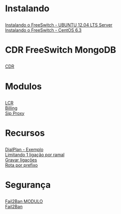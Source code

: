 <h1>Instalando</h1>

[[Instalando o FreeSwitch - UBUNTU 12.04 LTS Server]] <br>
[[Instalando o FreeSwitch - CentOS 6.3]] <br>

<h1>CDR FreeSwitch MongoDB</h1>

[[CDR]]

<h1> Modulos </h1>
[[LCR]]<br>
[[Billing]]<br>
[[Sip Proxy]]

<h1> Recursos </h1>
[[DialPlan - Exemplo ]]<br>
[[Limitando 1 ligação por ramal]]<br>
[[Gravar ligações]]<br>
[[Rota por prefixo]]


<h1>Segurança</h1>

[[Fail2Ban MODULO]]<br>
[[Fail2Ban]]